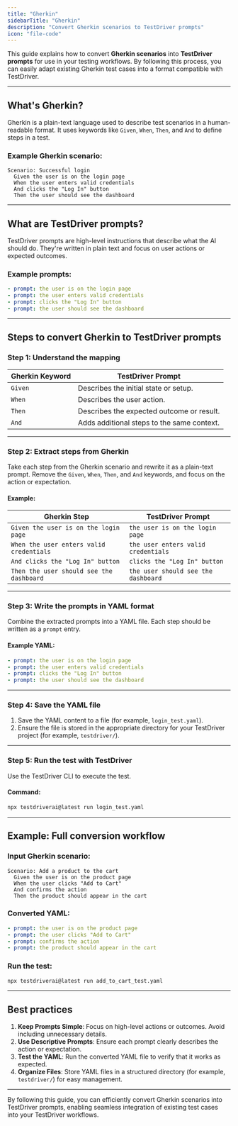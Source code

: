 ```yaml
---
title: "Gherkin"
sidebarTitle: "Gherkin"
description: "Convert Gherkin scenarios to TestDriver prompts"
icon: "file-code"
---
```


This guide explains how to convert **Gherkin scenarios** into **TestDriver prompts** for use in your testing workflows. By following this process, you can easily adapt existing Gherkin test cases into a format compatible with TestDriver.

---

## What's Gherkin?

Gherkin is a plain-text language used to describe test scenarios in a human-readable format. It uses keywords like `Given`, `When`, `Then`, and `And` to define steps in a test.

### Example Gherkin scenario:

```gherkin
Scenario: Successful login
  Given the user is on the login page
  When the user enters valid credentials
  And clicks the "Log In" button
  Then the user should see the dashboard
```

---

## What are TestDriver prompts?

TestDriver prompts are high-level instructions that describe what the AI should do. They're written in plain text and focus on user actions or expected outcomes.

### Example prompts:

```yaml
- prompt: the user is on the login page
- prompt: the user enters valid credentials
- prompt: clicks the "Log In" button
- prompt: the user should see the dashboard
```

---

## Steps to convert Gherkin to TestDriver prompts

### Step 1: Understand the mapping

| **Gherkin Keyword** | **TestDriver Prompt**                      |
| ------------------- | ------------------------------------------ |
| `Given`             | Describes the initial state or setup.      |
| `When`              | Describes the user action.                 |
| `Then`              | Describes the expected outcome or result.  |
| `And`               | Adds additional steps to the same context. |

---

### Step 2: Extract steps from Gherkin

Take each step from the Gherkin scenario and rewrite it as a plain-text prompt. Remove the `Given`, `When`, `Then`, and `And` keywords, and focus on the action or expectation.

#### Example:

| **Gherkin Step**                         | **TestDriver Prompt**               |
| ---------------------------------------- | ----------------------------------- |
| `Given the user is on the login page`    | `the user is on the login page`     |
| `When the user enters valid credentials` | `the user enters valid credentials` |
| `And clicks the "Log In" button`         | `clicks the "Log In" button`        |
| `Then the user should see the dashboard` | `the user should see the dashboard` |

---

### Step 3: Write the prompts in YAML format

Combine the extracted prompts into a YAML file. Each step should be written as a `prompt` entry.

#### Example YAML:

```yaml
- prompt: the user is on the login page
- prompt: the user enters valid credentials
- prompt: clicks the "Log In" button
- prompt: the user should see the dashboard
```

---

### Step 4: Save the YAML file

1. Save the YAML content to a file (for example, `login_test.yaml`).
2. Ensure the file is stored in the appropriate directory for your TestDriver project (for example, `testdriver/`).

---

### Step 5: Run the test with TestDriver

Use the TestDriver CLI to execute the test.

#### Command:

```bash
npx testdriverai@latest run login_test.yaml
```

---

## Example: Full conversion workflow

### Input Gherkin scenario:

```gherkin
Scenario: Add a product to the cart
  Given the user is on the product page
  When the user clicks "Add to Cart"
  And confirms the action
  Then the product should appear in the cart
```

### Converted YAML:

```yaml
- prompt: the user is on the product page
- prompt: the user clicks "Add to Cart"
- prompt: confirms the action
- prompt: the product should appear in the cart
```

### Run the test:

```bash
npx testdriverai@latest run add_to_cart_test.yaml
```

---

## Best practices

1. **Keep Prompts Simple**: Focus on high-level actions or outcomes. Avoid including unnecessary details.
2. **Use Descriptive Prompts**: Ensure each prompt clearly describes the action or expectation.
3. **Test the YAML**: Run the converted YAML file to verify that it works as expected.
4. **Organize Files**: Store YAML files in a structured directory (for example, `testdriver/`) for easy management.

---

By following this guide, you can efficiently convert Gherkin scenarios into TestDriver prompts, enabling seamless integration of existing test cases into your TestDriver workflows.
